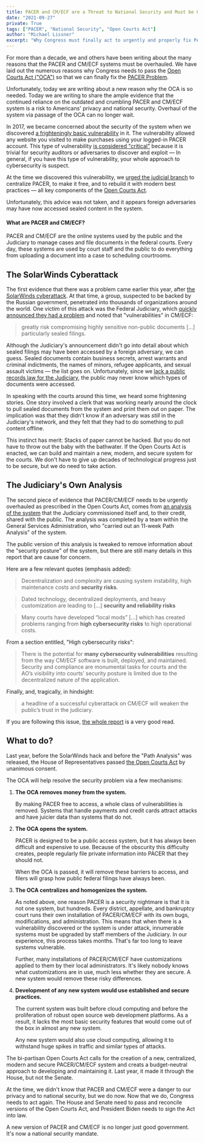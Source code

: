 ```yaml
---
title: PACER and CM/ECF are a Threat to National Security and Must be Urgently Overhauled
date: "2021-09-27"
private: True
tags: ["PACER", "National Security", "Open Courts Act"]
author: "Michael Lissner"
excerpt: "Why Congress must finally act to urgently and properly fix PACER/CM/ECF."
---
```



For more than a decade, we and others have been writing about the many reasons that the PACER and CM/ECF systems must be overhauled. We have laid out the numerous reasons why Congress needs to pass the [Open Courts Act ("OCA")][oca] so that we can finally fix the [PACER Problem][problem].

Unfortunately, today we are writing about a new reason why the OCA is so needed. Today we are writing to share the ample evidence that the continued reliance on the outdated and crumbling PACER and CM/ECF system is a risk to Americans' privacy and national security. Overhaul of the system via passage of the OCA can no longer wait.

In 2017, we became concerned about the security of the system when we discovered [a frighteningly basic vulnerability][vuln] in it. The vulnerability allowed any website you visited to make purchases using your logged-in PACER account. This type of vulnerability [is considered "critical"][owasp] because it is trivial for security auditors or adversaries to discover and exploit — In general, if you have this type of vulnerability, your whole approach to cybersecurity is suspect.

At the time we discovered this vulnerability, we [urged the judicial branch][vuln] to centralize PACER, to make it free, and to rebuild it with modern best practices — all key components of the [Open Courts Act][oca].

Unfortunately, this advice was not taken, and it appears foreign adversaries may have now accessed sealed content in the system.


<AlertBox>
  <h4>What are PACER and CM/ECF?</h4>
  <p>PACER and CM/ECF are the online systems used by the public and the Judiciary to manage cases and file documents in the federal courts. Every day, these systems are used by court staff and the public to do everything from uploading a document into a case to scheduling courtrooms.
  </p>
</AlertBox>

## The SolarWinds Cyberattack

The first evidence that there was a problem came earlier this year, after [the SolarWinds cyberattack][sw]. At that time, a group, suspected to be backed by the Russian government, penetrated into thousands of organizations around the world. One victim of this attack was the Federal Judiciary, which [quickly announced they had a problem][announce] and noted that "vulnerabilities" in CM/ECF:

<blockquote>
  greatly risk compromising highly sensitive non-public documents [...] particularly sealed filings.
</blockquote>

Although the Judiciary's announcement didn't go into detail about which sealed filings may have been accessed by a foreign adversary, we can guess. Sealed documents contain business secrets, arrest warrants and criminal indictments, the names of minors, refugee applicants, and sexual assault victims — the list goes on. Unfortunately, since we [lack a public records law for the Judiciary][foia], the public may never know which types of documents were accessed.

In speaking with the courts around this time, we heard some frightening stories. One story involved a clerk that was working nearly around the clock to pull sealed documents from the system and print them out on paper. The implication was that they didn't know if an adversary was *still* in the Judiciary's network, and they felt that they had to do something to pull content offline.

This instinct has merit: Stacks of paper cannot be hacked. But you do not have to throw out the baby with the bathwater. If the Open Courts Act is enacted, we can build and maintain a new, modern, and secure system for the courts. We don't have to give up decades of technological progress just to be secure, but we do need to take action.


## The Judiciary's Own Analysis

The second piece of evidence that PACER/CM/ECF needs to be urgently overhauled as prescribed in the Open Courts Act, comes from [an analysis of the system][path] that the Judiciary commissioned itself and, to their credit, shared with the public. The analysis was completed by a team within the General Services Administration, who "carried out an 11-week Path Analysis" of the system.

The public version of this analysis is tweaked to remove information about the "security posture" of the system, but there are still many details in this report that are cause for concern.

Here are a few relevant quotes (emphasis added):

<blockquote>
  Decentralization and complexity are causing system instability, high
  maintenance costs and <strong>security risks</strong>.
</blockquote>
<blockquote>
  Dated technology, decentralized deployments, and heavy customization are
  leading to [...] <strong>security
  and reliability risks</strong>
</blockquote>
<blockquote>
  Many courts have developed “local mods” [...] which has created problems ranging from <strong>high cybersecurity risks</strong> to high operational costs.
</blockquote>

From a section entitled, "High cybersecurity risks":
<blockquote>
  There is the potential for <strong>many cybersecurity vulnerabilities</strong> resulting from the way
  CM/ECF software is built, deployed, and maintained. Security and compliance are
  monumental tasks for courts and the AO’s visibility into courts’ security posture is
  limited due to the decentralized nature of the application.
</blockquote>

Finally, and, tragically, in hindsight:

<blockquote>a headline of a successful cyberattack on CM/ECF will weaken the public’s trust in the judiciary.</blockquote>

If you are following this issue, [the whole report][path] is a very good read.


## What to do?

Last year, before the SolarWinds hack and before the "Path Analysis" was released, the House of Representatives passed [the Open Courts Act][oca] by unanimous consent.

The OCA will help resolve the security problem via a few mechanisms:

1. **The OCA removes money from the system.**

    By making PACER free to access, a whole class of vulnerabilities is removed. Systems that handle payments and credit cards attract attacks and have juicier data than systems that do not.

1. **The OCA opens the system.**

    PACER is designed to be a public access system, but it has always been difficult and expensive to use. Because of the obscurity this difficulty creates, people regularly file private information into PACER that they should not.

    When the OCA is passed, it will remove these barriers to access, and filers will grasp how public federal filings have always been.

1. **The OCA centralizes and homogenizes the system.**

    As noted above, one reason PACER is a security nightmare is that it is not one system, but hundreds. Every district, appellate, and bankruptcy court runs their own installation of PACER/CM/ECF with its own bugs, modifications, and administration. This means that when there is a vulnerability discovered or the system is under attack, innumerable systems must be upgraded by staff members of the Judiciary. In our experience, this process takes months. That's far too long to leave systems vulnerable.

    Further, many installations of PACER/CM/ECF have customizations applied to them by their local administrators. It's likely nobody knows what customizations are in use, much less whether they are secure. A new system would remove these risky differences.

1. **Development of any new system would use established and secure practices.**

    The current system was built before cloud computing and before the proliferation of robust open source web development platforms. As a result, it lacks the most basic security features that would come out of the box in almost any new system.

    Any new system would also use cloud computing, allowing it to withstand huge spikes in traffic and similar types of attacks.

The bi-partisan Open Courts Act calls for the creation of a new, centralized, modern and secure PACER/CM/ECF system and creats a budget-neutral approach to developing and maintaining it. Last year, it made it through the House, but not the Senate.

At the time, we didn't know that PACER and CM/ECF were a danger to our privacy and to national security, but we do now. Now that we do, Congress needs to act again. The House and Senate need to pass and reconcile versions of the Open Courts Act, and President Biden needs to sign the Act into law.

A new version of PACER and CM/ECF is no longer just good government. It's now a national security mandate.


[problem]: /2015/03/20/what-is-the-pacer-problem/
[path]: /pdf/pacer-path-analysis.pdf
[sw]: https://en.wikipedia.org/wiki/2020_United_States_federal_government_data_breach
[vuln]: /2017/08/09/pacer-vuln-resolved/
[announce]: https://www.uscourts.gov/news/2021/01/06/judiciary-addresses-cybersecurity-breach-extra-safeguards-protect-sensitive-court
[foia]: /2021/03/04/judicial-foia-presentation
[oca]: https://www.congress.gov/bill/116th-congress/house-bill/8235
[owasp]: https://github.com/OWASP/Top10/raw/master/2017/OWASP%20Top%2010%20-%202017%20RC1-English.pdf